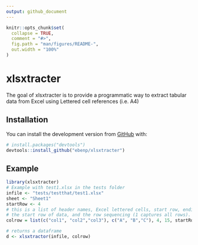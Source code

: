 ```yaml
---
output: github_document
---
```


<!-- README.md is generated from README.Rmd. Please edit the README.Rmd file -->

```r
knitr::opts_chunk$set(
  collapse = TRUE,
  comment = "#>",
  fig.path = "man/figures/README-",
  out.width = "100%"
)
```

# xlsxtracter

<!-- badges: start -->
<!-- badges: end -->

The goal of xlsxtracter is to provide a programmatic way to extract tabular data from Excel using Lettered cell references (i.e. A4)

## Installation

You can install the development version from [GitHub](https://github.com/) with:

``` r
# install.packages("devtools")
devtools::install_github("ebenp/xlsxtracter")
```
## Example

```r
library(xlsxtracter)
# Example with test1.xlsx in the tests folder
infile <- "tests/testthat/test1.xlsx"
sheet <- "Sheet1"
startRow <- 4
# this is a list of header names, Excel lettered cells, start row, ending row,
# the start row of data, and the row sequencing (1 captures all rows).
colrow = list(c("col1", "col2","col3"), c("A", "B","C"), 4, 15, startRow, 1)

# returns a dataframe
d <- xlsxtractor(infile, colrow)
```


